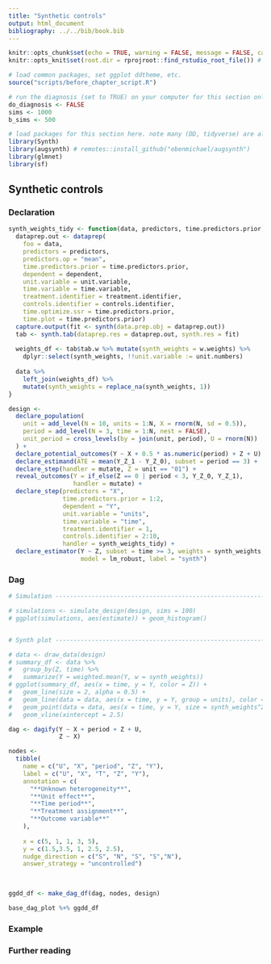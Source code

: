 ```yaml
---
title: "Synthetic controls"
output: html_document
bibliography: ../../bib/book.bib 
---
```


<!-- note do_bookdown is set in index.rmd, so we know if you're running just this .Rmd or compiling the book-->
```r
knitr::opts_chunk$set(echo = TRUE, warning = FALSE, message = FALSE, cache = FALSE)
knitr::opts_knit$set(root.dir = rprojroot::find_rstudio_root_file()) # files are all relative to RStudio project home
```

```r
# load common packages, set ggplot ddtheme, etc.
source("scripts/before_chapter_script.R")
```

<!-- start post here, do not edit above -->

<!-- make sure to rename the section title below -->

```r
# run the diagnosis (set to TRUE) on your computer for this section only before pushing to Github. no diagnosis will ever take place on github.
do_diagnosis <- FALSE
sims <- 1000
b_sims <- 500
```

```r
# load packages for this section here. note many (DD, tidyverse) are already available, see scripts/package-list.R
library(Synth)
library(augsynth) # remotes::install_github("ebenmichael/augsynth")
library(glmnet)
library(sf)
```

## Synthetic controls

### Declaration

```r
synth_weights_tidy <- function(data, predictors, time.predictors.prior, dependent, unit.variable, time.variable, treatment.identifier, controls.identifier) {
  dataprep.out <- dataprep(
    foo = data,
    predictors = predictors,
    predictors.op = "mean",
    time.predictors.prior = time.predictors.prior,
    dependent = dependent,
    unit.variable = unit.variable,
    time.variable = time.variable,
    treatment.identifier = treatment.identifier,
    controls.identifier = controls.identifier, 
    time.optimize.ssr = time.predictors.prior,
    time.plot = time.predictors.prior)
  capture.output(fit <- synth(data.prep.obj = dataprep.out))
  tab <- synth.tab(dataprep.res = dataprep.out, synth.res = fit) 
  
  weights_df <- tab$tab.w %>% mutate(synth_weights = w.weights) %>% 
    dplyr::select(synth_weights, !!unit.variable := unit.numbers)
  
  data %>%
    left_join(weights_df) %>%
    mutate(synth_weights = replace_na(synth_weights, 1))
}

```


```r
design <- 
  declare_population(
    unit = add_level(N = 10, units = 1:N, X = rnorm(N, sd = 0.5)),
    period = add_level(N = 3, time = 1:N, nest = FALSE),
    unit_period = cross_levels(by = join(unit, period), U = rnorm(N))
  ) + 
  declare_potential_outcomes(Y ~ X + 0.5 * as.numeric(period) + Z + U) + 
  declare_estimand(ATE = mean(Y_Z_1 - Y_Z_0), subset = period == 3) + 
  declare_step(handler = mutate, Z = unit == "01") + 
  reveal_outcomes(Y = if_else(Z == 0 | period < 3, Y_Z_0, Y_Z_1), 
                  handler = mutate) +
  declare_step(predictors = "X",
               time.predictors.prior = 1:2,
               dependent = "Y",
               unit.variable = "units",
               time.variable = "time",
               treatment.identifier = 1,
               controls.identifier = 2:10, 
               handler = synth_weights_tidy) +
  declare_estimator(Y ~ Z, subset = time >= 3, weights = synth_weights, 
                    model = lm_robust, label = "synth")
```


### Dag


```r
# Simulation --------------------------------------------------------------

# simulations <- simulate_design(design, sims = 100)
# ggplot(simulations, aes(estimate)) + geom_histogram()


# Synth plot --------------------------------------------------------------

# data <- draw_data(design)
# summary_df <- data %>%
#   group_by(Z, time) %>%
#   summarize(Y = weighted.mean(Y, w = synth_weights))
# ggplot(summary_df, aes(x = time, y = Y, color = Z)) +
#   geom_line(size = 2, alpha = 0.5) +
#   geom_line(data = data, aes(x = time, y = Y, group = units), color = "black", alpha = 0.3) +
#   geom_point(data = data, aes(x = time, y = Y, size = synth_weights^2), alpha = 0.3) +
#   geom_vline(xintercept = 2.5)

dag <- dagify(Y ~ X + period + Z + U,
              Z ~ X)

nodes <-
  tibble(
    name = c("U", "X", "period", "Z", "Y"),
    label = c("U", "X", "T", "Z", "Y"),
    annotation = c(
      "**Unknown heterogeneity**",
      "**Unit effect**",
      "**Time period**",
      "**Treatment assignment**",
      "**Outcome variable**"
    ),
    
    x = c(5, 1, 1, 3, 5),
    y = c(1.5,3.5, 1, 2.5, 2.5), 
    nudge_direction = c("S", "N", "S", "S","N"),
    answer_strategy = "uncontrolled")
    
    

ggdd_df <- make_dag_df(dag, nodes, design)

base_dag_plot %+% ggdd_df
```



### Example

<!-- Modeled after the example here:  -->

<!-- https://www.mitpressjournals.org/doi/abs/10.1162/REST_a_00429?casa_token=o-zWqCima50AAAAA:yiEERZfdhAUoHV0-xBYNjgdljvgfRXrriR8foG7X8nHSUAMFrLcw2vWY8e9pHzmRT24MMAIv9hvKpQ -->

<!-- Did the 2007 Legal Arizona Workers Act Reduce the State's Unauthorized Immigrant Population? -->
<!-- Sarah Bohn, Magnus Lofstrom, and Steven Raphael -->
<!-- The Review of Economics and Statistics 2014 96:2, 258-269  -->
<!-- Abstract: We test for an effect of Arizona's 2007 Legal Arizona Workers Act (LAWA) on the proportion of the state's population characterized as noncitizen Hispanic. We use the synthetic control method to select a group of states against which Arizona's population trends can be compared. We document a notable and statistically significant reduction in the proportion of the Hispanic noncitizen population in Arizona. The decline observed matches the timing of LAWA's implementation, deviates from the time series for the synthetic control group, and stands out relative to the distribution of placebo estimates for other states in the nation. -->

<!-- Outline: -->
<!-- (1) how does synth work? -->
<!-- - declaration: set up states with time trends and levels that are both correlated with a type and following the linear model assumed by SCM -->
<!-- - try three estimators: (1) difference-in-difference; (2) single difference in treated period; and (3) difference in treated period weighted by Synth weights. -->
<!-- - show that synth works under its assumptions; plot of time series of treat and synthetic control; plot of the time series from all units to illustrate which are picked (sorted by weights) -->
<!-- (2) what are synth's assumptions? -->
<!-- - linear model; treated unit is in convex hull of control units' pretreatment time series  -->
<!-- (3) how to diagnose when you are outside the convex hull -->
<!-- - declaration outside the convex hull and use the Abadie diagnostic demonstrating a poor match. (possibly explore power of this diagnostic) -->
<!-- - show that synth is biased in this setting. augsynth is not.  -->




<!-- ```{r synth_declaration} -->
<!-- # tidy function that takes data and just adds the synthetic control weights to it -->
<!-- synth_weights_tidy <- function(data) { -->
<!--   dataprep.out <- dataprep( -->
<!--     foo = data, -->
<!--     predictors = "prop_non_hispanic_below_hs", -->
<!--     predictors.op = "mean", -->
<!--     time.predictors.prior = 1998:2006, -->
<!--     dependent = "prop_non_hispanic_below_hs", -->
<!--     unit.variable = "state_number", -->
<!--     time.variable = "year", -->
<!--     treatment.identifier = 4, -->
<!--     controls.identifier = c(1:3, 5:50), # states without Arizona -->
<!--     time.optimize.ssr = 1998:2006, -->
<!--     time.plot = 1998:2009) -->
<!--   capture.output(fit <- synth(data.prep.obj = dataprep.out)) -->
<!--   tab <- synth.tab(dataprep.res = dataprep.out, synth.res = fit)  -->

<!--   data %>%  -->
<!--     left_join(tab$tab.w %>% mutate(synth_weights = w.weights) %>% dplyr::select(synth_weights, unit.numbers), by = c("state_number" = "unit.numbers")) %>%  -->
<!--     mutate(synth_weights = replace(synth_weights, state_number == 4, 1)) -->
<!-- } -->

<!-- augsynth_tidy <- function(data) { -->
<!--   fit <- augsynth(prop_non_hispanic_below_hs ~ legal_worker_act, state, year, t_int = 2007, data = data) -->
<!--   res <- summary(fit)$att %>% filter(Time == 2007) %>% select(Estimate, Std.Error) -->
<!--   names(res) <- c("estimate", "std.error") -->
<!--   res$p.value <- 2 * pt(-abs(res$estimate/res$std.error), df = nrow(data) - 15) -->
<!--   res$conf.low <- res$estimate - 1.96 * res$std.error -->
<!--   res$conf.high <- res$estimate + 1.96 * res$std.error -->
<!--   res -->
<!-- } -->

<!-- # note need to clean up the range of the data, currently over 1 -->
<!-- design <- -->
<!--   declare_population( -->
<!--     states = add_level( -->
<!--       N = 50,  -->
<!--       state = state.abb, -->
<!--       state_number = as.numeric(as.factor(state)), -->
<!--       state_shock = runif(N, -.15, .15), -->
<!--       border_state = state %in% c("AZ", "CA", "NM", "TX"), -->
<!--       state_shock = ifelse(border_state, .2, state_shock) -->
<!--     ), -->
<!--     years = add_level( -->
<!--       N = 12, nest = FALSE, -->
<!--       year = 1998:2009, -->
<!--       post_treatment_period = year >= 2007, -->
<!--       year_shock = runif(N, -.025, .025),  -->
<!--       year_trend = year - 1998 -->
<!--     ), -->
<!--     obs = cross_levels( -->
<!--       by = join(states, years), -->
<!--       # treatment indicator: -->
<!--       legal_worker_act = if_else(post_treatment_period == TRUE & state == "AZ", 1, 0), -->
<!--       state_year_shock = runif(N, -.025, .025), -->
<!--       prop_non_hispanic_below_hs_baseline =  -->
<!--         0.4 + state_shock + year_shock + (.01 + .05 * border_state) * year_trend + state_year_shock -->
<!--     ) -->
<!--   ) + -->
<!--   declare_potential_outcomes( -->
<!--     prop_non_hispanic_below_hs ~ prop_non_hispanic_below_hs_baseline + 0.25 * legal_worker_act,  -->
<!--     assignment_variable = legal_worker_act) + -->
<!--   declare_estimand( -->
<!--     ATE_AZ = mean(prop_non_hispanic_below_hs_legal_worker_act_1 -  -->
<!--                     prop_non_hispanic_below_hs_legal_worker_act_0),  -->
<!--     subset = legal_worker_act == TRUE) + -->
<!--   reveal_outcomes(prop_non_hispanic_below_hs, legal_worker_act) + -->
<!--   declare_step(handler = synth_weights_tidy) + -->
<!--   declare_estimator( -->
<!--     prop_non_hispanic_below_hs ~ legal_worker_act,  -->
<!--     subset = year >= 2007, weights = synth_weights, model = lm_robust, label = "synth") + -->
<!--   declare_estimator( -->
<!--     prop_non_hispanic_below_hs ~ legal_worker_act, subset = year >= 2007,  -->
<!--     model = lm_robust, label = "unweighted") + -->
<!--   declare_estimator( -->
<!--     prop_non_hispanic_below_hs ~ I(state == "AZ") + post_treatment_period + legal_worker_act, term = "legal_worker_act",  -->
<!--     model = lm_robust, label = "unweighted_did") + -->
<!--   declare_estimator(handler = tidy_estimator(augsynth_tidy), label = "augsynth") -->
<!-- ``` -->

<!-- ```{r} -->
<!-- state_data <- draw_data(design) -->

<!-- state_data %>% dplyr::select(state, synth_weights) %>% distinct %>% arrange(-synth_weights) %>% head(5) -->
<!-- ``` -->

<!-- ```{r} -->
<!-- state_data %>%  -->
<!--   ggplot() + -->
<!--   geom_line(aes(year, prop_non_hispanic_below_hs)) + -->
<!--   facet_wrap(~ state) -->
<!-- ``` -->

<!-- ```{r} -->
<!-- state_data %>%  -->
<!--   mutate(treatment_state = factor(state == "AZ", levels = c(FALSE, TRUE), labels = c("Synthethic Control", "Arizona"))) %>%  -->
<!--   group_by(treatment_state, year) %>%  -->
<!--   summarize(prop_non_hispanic_below_hs = weighted.mean(prop_non_hispanic_below_hs, w = synth_weights)) %>%  -->
<!--   ggplot(aes(x = year, y = prop_non_hispanic_below_hs, color = treatment_state)) + -->
<!--   geom_line() +  -->
<!--   geom_vline(xintercept = 2007) +  -->
<!--   scale_x_continuous(breaks = scales::pretty_breaks()) +  -->
<!--   annotate("text", x = 2006.7, y = 1.7, label = "Law Introduced in 2007", hjust = "right", family = "Palatino") + -->
<!--   labs(color = "") + -->
<!--   xlab("") + ylab("Proportion Non-Hispanic Below H.S. Education") + -->
<!--   dd_theme() -->
<!-- ``` -->

<!-- ```{r, eval = do_diagnosis & !exists("do_bookdown")} -->
<!-- simulations <- simulate_design(design, sims = sims) -->
<!-- ``` -->

<!-- ```{r, echo = FALSE, purl = FALSE} -->
<!-- # figure out where the dropbox path is, create the directory if it doesn't exist, and name the RDS file -->
<!-- rds_file_path <- paste0(get_dropbox_path("synthetic_control"), "/simulations.RDS") -->
<!-- if (do_diagnosis & !exists("do_bookdown")) { -->
<!--   write_rds(simulations, path = rds_file_path) -->
<!-- } -->
<!-- simulations <- read_rds(rds_file_path) -->
<!-- ``` -->

<!-- Now all that simulating, saving, and loading is done, and we can use the simulations for whatever you want. -->

<!-- ```{r} -->
<!-- synth_diagnosands <- declare_diagnosands( -->
<!--   bias = mean(estimate - estimand), -->
<!--   rmse = sqrt(mean((estimate - estimand)^2)), -->
<!--   coverage = mean(estimand <= conf.high & estimand >= conf.low) -->
<!--   ) -->

<!-- diagnosis <- diagnose_design(simulations, diagnosands = synth_diagnosands, bootstrap_sims = b_sims) -->

<!-- kable(reshape_diagnosis(diagnosis), booktabs = TRUE) -->
<!-- ``` -->

<!-- - we see that Synth outperforms either method -->

<!-- ### When there are not good controls, standard synth will get the wrong answer -->

<!-- ```{r} -->
<!-- # declaration outside the convex hull -->
<!-- design_outside_hull <- replace_step( -->
<!--   design,  -->
<!--   step = 2,  -->
<!--   new_step = declare_potential_outcomes( -->
<!--     prop_non_hispanic_below_hs ~ prop_non_hispanic_below_hs_baseline + 0.25 * legal_worker_act + 0.2 * (state == "AZ"),  -->
<!--     assignment_variable = legal_worker_act)) -->

<!-- state_data_outside_hull <- draw_data(design_outside_hull) -->
<!-- ``` -->

<!-- ```{r, eval = do_diagnosis & !exists("do_bookdown")} -->
<!-- simulations_outside_hull <- simulate_design(design_outside_hull, sims = sims) -->
<!-- ``` -->

<!-- ```{r, echo = FALSE, purl = FALSE} -->
<!-- # figure out where the dropbox path is, create the directory if it doesn't exist, and name the RDS file -->
<!-- rds_file_path <- paste0(get_dropbox_path("synthetic_control"), "/simulations_outside_hull.RDS") -->
<!-- if (do_diagnosis & !exists("do_bookdown")) { -->
<!--   write_rds(simulations_outside_hull, path = rds_file_path) -->
<!-- } -->
<!-- simulations_outside_hull <- read_rds(rds_file_path) -->
<!-- ``` -->

<!-- Now all that simulating, saving, and loading is done, and we can use the simulations for whatever you want. -->

<!-- ```{r} -->
<!-- diagnosis_outside_hull <- diagnose_design(simulations_outside_hull, diagnosands = synth_diagnosands, bootstrap_sims = b_sims) -->

<!-- kable(reshape_diagnosis(diagnosis_outside_hull), booktabs = TRUE) -->
<!-- ``` -->

<!-- ```{r} -->
<!-- # plot the synthetic control constructed in this way (it usually picks just texas and is highly biased) -->
<!-- state_data_outside_hull %>%  -->
<!--   mutate(treatment_state = factor(state == "AZ", levels = c(FALSE, TRUE), labels = c("Synthethic Control", "Arizona"))) %>%  -->
<!--   group_by(treatment_state, year) %>%  -->
<!--   summarize(prop_non_hispanic_below_hs = weighted.mean(prop_non_hispanic_below_hs, w = synth_weights)) %>%  -->
<!--   ggplot(aes(x = year, y = prop_non_hispanic_below_hs, color = treatment_state)) + -->
<!--   geom_line() +  -->
<!--   geom_vline(xintercept = 2007) +  -->
<!--   scale_x_continuous(breaks = scales::pretty_breaks()) +  -->
<!--   annotate("text", x = 2006.7, y = 1.7, label = "Law Introduced in 2007", hjust = "right", family = "Palatino") + -->
<!--   labs(color = "") + -->
<!--   xlab("") + ylab("Proportion Non-Hispanic Below H.S. Education") + -->
<!--   dd_theme() -->
<!-- ``` -->


<!-- ```{r, echo = FALSE, eval = FALSE} -->
<!-- calculate_in_hull <- function(data) { -->
<!--   # NB: cannot get this function to work (GB) -->
<!--   # control_data <- data %>% -->
<!--   #   filter(post_treatment_period == FALSE & state != "AZ") %>% -->
<!--   #   transmute(year, prop_non_hispanic_below_hs, ID = 1:n()) -->
<!--   #  -->
<!--   # chull <- tibble(ID = with(control_data, chull(year, prop_non_hispanic_below_hs))) %>% -->
<!--   #   left_join(control_data) -->
<!--   #  -->
<!--   # chull <- bind_rows(chull, chull[1, ]) -->
<!--   #  -->
<!--   # chull_sf <- st_sf(geom = st_sfc(st_polygon(x = list(chull %>% select(year, prop_non_hispanic_below_hs) %>% as.matrix))), crs = st_crs(27700)) -->
<!--   #  -->
<!--   # treat_points <- data %>% -->
<!--   #   filter(post_treatment_period == FALSE & state == "AZ") %>% -->
<!--   #   select(year, prop_non_hispanic_below_hs) %>% -->
<!--   #   # bind_rows(tibble(year = 100000, prop_non_hispanic_below_hs = 99)) %>% -->
<!--   #   st_as_sf(coords = c("year", "prop_non_hispanic_below_hs"), crs = st_crs(27700)) -->
<!--   #  -->
<!--   # tt <- st_join(treat_points, chull_sf, join = st_intersects) -->
<!--   #  -->
<!--   #   st_join(chull_sf, join = st_within) -->
<!--   #  -->
<!--   # ggplot() + geom_sf(data = chull_sf) + geom_sf(data = treat_points) -->
<!--   #  -->
<!--   # data %>% -->
<!--   #   filter(post_treatment_period == FALSE) %>% -->
<!--   #   mutate(treatment_state = factor(state == "AZ", levels = c(FALSE, TRUE), labels = c("Synthetic Control", "Arizona"))) %>% -->
<!--   #   select(year, treatment_state, prop_non_hispanic_below_hs) %>% -->
<!--   #   with(., chull(x = year, y = prop_non_hispanic_below_hs)) %>% -->
<!--   #   tibble(points_in_hull) -->
<!--   #  -->
<!-- } -->
<!-- ``` -->

### Further reading





